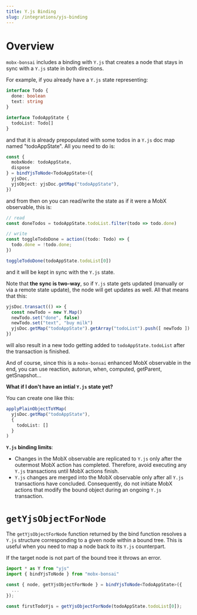```yaml
---
title: Y.js Binding
slug: /integrations/yjs-binding
---
```


# Overview

`mobx-bonsai` includes a binding with `Y.js` that creates a node that stays in sync with a `Y.js` state in both directions.

For example, if you already have a `Y.js` state representing:

```ts
interface Todo {
  done: boolean
  text: string
}

interface TodoAppState {
  todoList: Todo[]
}
```

and that it is already prepopulated with some todos in a `Y.js` doc map named "todoAppState". All you need to do is:

```ts
const {
  mobxNode: todoAppState,
  dispose
} = bindYjsToNode<TodoAppState>({
  yjsDoc,
  yjsObject: yjsDoc.getMap("todoAppState"),
})
```

and from then on you can read/write the state as if it were a MobX observable, this is:

```ts
// read
const doneTodos = todoAppState.todoList.filter(todo => todo.done)

// write
const toggleTodoDone = action((todo: Todo) => {
  todo.done = !todo.done;
})

toggleTodoDone(todoAppState.todoList[0])
```

and it will be kept in sync with the `Y.js` state.

Note that **the sync is two-way**, so if `Y.js` state gets updated (manually or via a remote state update), the node will get updates as well. All that means that this:

```ts
yjsDoc.transact(() => {
  const newTodo = new Y.Map()
  newTodo.set("done", false)
  newTodo.set("text", "buy milk")
  yjsDoc.getMap("todoAppState").getArray("todoList").push([ newTodo ])
})
```

will also result in a new todo getting added to `todoAppState.todoList` after the transaction is finished.

And of course, since this is a `mobx-bonsai` enhanced MobX observable in the end, you can use reaction, autorun, when, computed, getParent, getSnapshot...

**What if I don't have an intial `Y.js` state yet?**

You can create one like this:

```ts
applyPlainObjectToYMap(
  yjsDoc.getMap("todoAppState"),
  {
    todoList: []
  }
)
```

**`Y.js` binding limits**:

- Changes in the MobX observable are replicated to `Y.js` only after the outermost MobX action has completed. Therefore, avoid executing any `Y.js` transactions until MobX actions finish.
- `Y.js` changes are merged into the MobX observable only after all `Y.js` transactions have concluded. Consequently, do not initiate MobX actions that modify the bound object during an ongoing `Y.js` transaction.


# `getYjsObjectForNode`

The `getYjsObjectForNode` function returned by the bind function resolves a `Y.js` structure corresponding to a given node within a bound tree. This is useful when you need to map a node back to its `Y.js` counterpart.

If the target node is not part of the bound tree it throws an error.

```typescript
import * as Y from "yjs"
import { bindYjsToNode } from "mobx-bonsai"

const { node, getYjsObjectForNode } = bindYjsToNode<TodoAppState>({
  ...
});

const firstTodoYjs = getYjsObjectForNode(todoAppState.todoList[0]);
```
